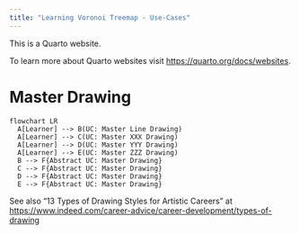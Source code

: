 ```yaml
---
title: "Learning Voronoi Treemap - Use-Cases"
---
```


This is a Quarto website.

To learn more about Quarto websites visit <https://quarto.org/docs/websites>.

# Master Drawing

```mermaid
flowchart LR
  A[Learner] --> B(UC: Master Line Drawing)
  A[Learner] --> C(UC: Master XXX Drawing)
  A[Learner] --> D(UC: Master YYY Drawing)
  A[Learner] --> E(UC: Master ZZZ Drawing)  
  B --> F{Abstract UC: Master Drawing}
  C --> F{Abstract UC: Master Drawing}
  D --> F{Abstract UC: Master Drawing}
  E --> F{Abstract UC: Master Drawing}
```

See also "13 Types of Drawing Styles for Artistic Careers" at <https://www.indeed.com/career-advice/career-development/types-of-drawing>

